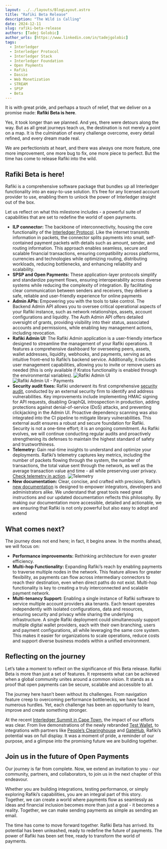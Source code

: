 ```yaml
---
layout: ../../layouts/BlogLayout.astro
title: "Rafiki Beta Release"
description: "The Wild is Calling"
date: 2024-12-11
slug: rafiki-beta-release
authors: [Tadej Golobic]
author_urls: [https://www.linkedin.com/in/tadejgolobic]
tags:
  - Interledger
  - Interledger Protocol
  - Interledger Stack
  - Interledger Foundation
  - Open Payments
  - Rafiki
  - Dassie
  - Web Monetization
  - STREAM
  - SPSP
  - Beta
---
```


It is with great pride, and perhaps a touch of relief, that we deliver on a promise made: **Rafiki Beta is here**.

Yes, it took longer than we planned. And yes, there were detours along the way. But as all great journeys teach us, the destination is not merely a point on a map. It is the culmination of every challenge overcome, every detail refined, and every dream made real.

We are perfectionists at heart, and there was always one more feature, one more improvement, one more bug to fix, one more piece to perfect. But the time has come to release Rafiki into the wild.

## Rafiki Beta is here!

Rafiki is a comprehensive software package that bundles up all Interledger functionality into an easy-to-use solution. It’s free for any licensed account provider to use, enabling them to unlock the power of Interledger straight out of the box.

Let us reflect on what this milestone includes - a powerful suite of capabilities that are set to redefine the world of open payments.

* **ILP connector:** The backbone of interconnectivity, housing the core functionality of the [Interledger Protocol](https://interledger.org/developers/get-started/). Like the internet transmits information in packets, the connector splits payments into small, self-contained payment packets with details such as amount, sender, and routing information. This approach enables seamless, secure and scalable financial transactions, ensuring compatibility across platforms, currencies and technologies while optimizing routing, distributing workloads, reducing bottlenecks, and enhancing reliability and scalability. 
* **SPSP and Open Payments:** These application-layer protocols simplify and standardize payment flows, ensuring interoperability across diverse systems while reducing the complexity of integration. By facilitating clear communication between senders and receivers, they deliver a safe, reliable and user-friendly experience for online payments
* **Admin APIs:** Empowering you with the tools to take control. The Backend Admin API allows you to oversee critical operational aspects of your Rafiki instance, such as network relationships, assets, account configurations and liquidity. The Auth Admin API offers detailed oversight of grants, providing visibility into their status, associated accounts and permissions, while enabling key management actions, including revocation.
* **Rafiki Admin UI:** The Rafiki Admin application is a user-friendly interface designed to streamline the management of your Rafiki operations. It features a comprehensive dashboard for overseeing peers, assets, wallet addresses, liquidity, webhooks, and payments, serving as an intuitive front–end to Rafiki’s backend service. Additionally, it includes user management capabilities, allowing you to invite or remove users as needed (this is only available if Kratos functionality is enabled through the environmental variables).
![Rafiki Admin UI](/developers/img/blog/2024-12-11/rafiki-admin.png)
![Rafiki Admin UI - Payments](/developers/img/blog/2024-12-11/admin-ui-payments.png)
* **Security audit fixes:** Rafiki underwent its first comprehensive [security audit](https://interledger.org/developers/blog/rafikis-first-security-audit/), conducted by an external security firm to identify and address vulnerabilities. Key improvements include implementing HMAC signing for API requests, disabling GraphQL introspection in production, adding protections against denial-of-service (DoS) attacks, and preventing clickjacking in the Admin UI. Proactive dependency scanning was also integrated into the CI pipeline to mitigate library vulnerabilities. This external audit ensures a robust and secure foundation for Rafiki. Security is not a one-time effort; it is an ongoing commitment. As Rafiki evolves, we will continue conducting regular audits and proactively strengthening its defenses to maintain the highest standard of safety and trustworthiness.
* **Telemetry:** Gain real-time insights to understand and optimize your deployments. Rafiki’s telemetry captures key metrics, including the number of packets flowing through the system, the number of transactions, the total value sent through the network, as well as the average transaction value and time - all while preserving user privacy. [Check telemetry in action](https://rafikitelemetry.grafana.net/public-dashboards/f70c8a6033b14da5a9f1cb974def602a).
![Telemetry](/developers/img/blog/2024-12-11/telemetry.png)
* **New documentation:** Clear, concise, and crafted with precision, Rafiki’s [new documentation](https://rafiki.dev) is designed to empower integrators, developers and administrators alike. We understand that great tools need great instructions and our updated documentation reflects this philosophy. By making our documentation more accessible, detailed and actionable, we are ensuring that Rafiki is not only powerful but also easy to adopt and extend

## What comes next?
The journey does not end here; in fact, it begins anew. In the months ahead, we will focus on:

* **Performance improvements:** Rethinking architecture for even greater efficiency.
* **Multi-hop Functionality:** Expanding Rafiki’s reach by enabling payments to traverse multiple nodes in the network. This feature allows for greater flexibility, as payments can flow across intermediary connectors to reach their destination, even when direct paths do not exist. Multi-hop functionality is key to creating a truly interconnected and scalable payment network.
* **Multi-tenancy Support:** Enabling a single instance of Rafiki software to service multiple account providers aka tenants. Each tenant operates independently with isolated configurations, data and resources, ensuring security and privacy while sharing the underlying infrastructure. A single Rafiki deployment could simultaneously support multiple digital wallet providers, each with their own branching, users and payment configurations, all while leveraging the same core system. This makes it easier for organizations to scale operations, reduce costs and support diverse business models within a unified environment.

## Reflecting on the journey
Let’s take a moment to reflect on the significance of this Beta release. Rafiki Beta is more than just a set of features. It represents what can be achieved when a global community unites around a common vision. It stands as a proof that open payments can be secure, scalable and accessible to all.

The journey here hasn’t been without its challenges. From navigation feature creep to overcoming performance bottlenecks, we have faced numerous hurdles. Yet, each challenge has been an opportunity to learn, improve and create something stronger.

At the recent [Interledger Summit in Cape Town](https://interledger.org/summit), the impact of our efforts was clear. From live demonstrations of the newly rebranded [Test Wallet](https://wallet.interledger-test.dev), to integrations with partners like [People’s Clearinghouse](https://lacamara.mx) and [GateHub](https://gatehub.net), Rafiki’s potential was on full display. It was a moment of pride, a reminder of our purpose, and a glimpse into the promising future we are building together.

## Join us in the future of Open Payments
Our journey is far from complete. Now, we extend an invitation to you - our community, partners, and collaborators, to join us in the next chapter of this endeavour.

Whether you are building integrations, testing performance, or simply exploring Rafiki’s capabilities, you are an integral part of this story. Together, we can create a world where payments flow as seamlessly as ideas and financial inclusion becomes more than just a goal - it becomes a reality. Together, we can make sending payments as simple as sending an email.

The time has come to move forward together. Rafiki Beta has arrived. Its potential has been unleashed, ready to redefine the future of payments. The power of Rafiki has been set free, ready to transform the world of payments.
